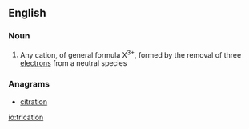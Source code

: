 ==English==

===Noun===
{{en-noun}}

# {{label|en|chemistry}} Any [[cation]], of general formula X<sup>3+</sup>, formed by the removal of three [[electron]]s from a neutral species

===Anagrams===
* [[citration#English|citration]]

[[io:trication]]